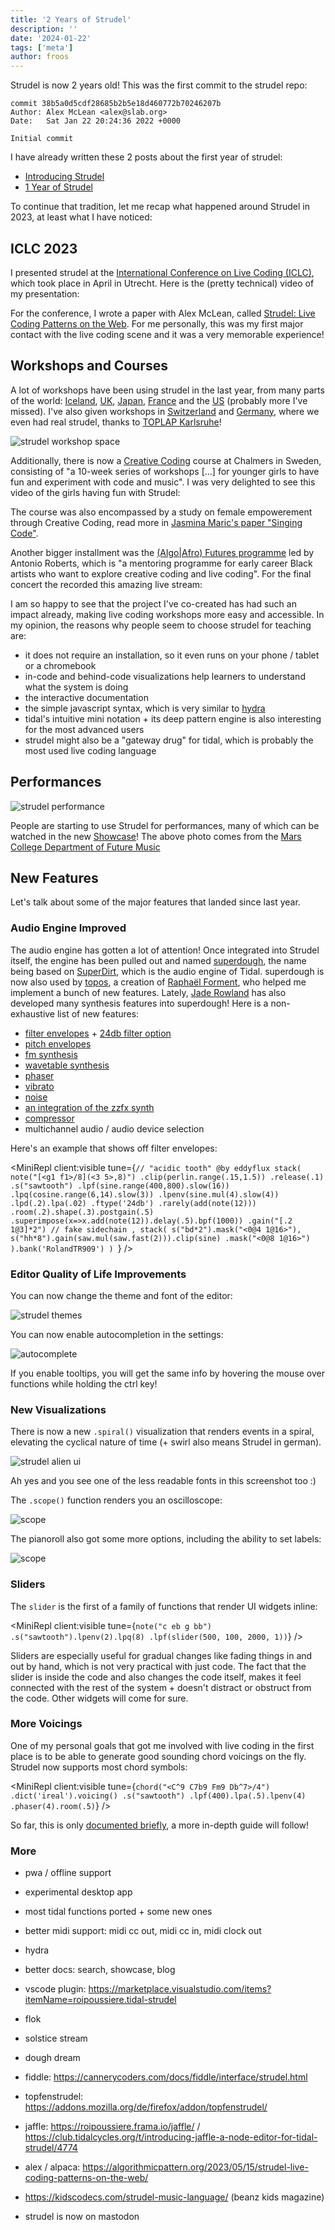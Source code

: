 ```yaml
---
title: '2 Years of Strudel'
description: ''
date: '2024-01-22'
tags: ['meta']
author: froos
---
```



Strudel is now 2 years old! This was the first commit to the strudel repo:

```log
commit 38b5a0d5cdf28685b2b5e18d460772b70246207b
Author: Alex McLean <alex@slab.org>
Date:   Sat Jan 22 20:24:36 2022 +0000

Initial commit
```

I have already written these 2 posts about the first year of strudel:

- [Introducing Strudel](https://loophole-letters.vercel.app/strudel)
- [1 Year of Strudel](https://loophole-letters.vercel.app/strudel1year)

To continue that tradition, let me recap what happened around Strudel in 2023, at least what I have noticed:

## ICLC 2023

I presented strudel at the [International Conference on Live Coding (ICLC)](https://iclc.toplap.org/2023/), which took place in April in Utrecht.
Here is the (pretty technical) video of my presentation:


<Youtube id="ZzDSW08IAdU" params="start=2805" client:only="react" />

For the conference, I wrote a paper with Alex McLean, called [Strudel: Live Coding Patterns on the Web](https://zenodo.org/records/7842142).
For me personally, this was my first major contact with the live coding scene and it was a very memorable experience!

## Workshops and Courses

A lot of workshops have been using strudel in the last year, from many parts of the world:
[Iceland](http://www.raflost.is/live-coding-for-beginners/), [UK](https://gutlevel.co.uk/whatson/patternclub8),
[Japan](https://yoppa.org/kanazawa23), [France](https://www.stereolux.org/agenda/workshop-de-decouverte-de-la-musique-algorithmique-avec-strudel-avec-camille-amet) and the [US](https://www.nycresistor.com/2023/09/25/making-music-with-code-9-30-2023/) (probably more I've missed).
I've also given workshops in [Switzerland](https://basel.codes/2023/index.html) and [Germany](https://www.cityofmediaarts.de/de/events/strudel-live-coding-workshop/), where we even had real strudel, thanks to [TOPLAP Karlsruhe](https://toplap-ka.de/)!

![strudel workshop space](/img/workshop-space.png)

Additionally, there is now a [Creative Coding](https://www.chalmers.se/en/collaborate-with-us/activities-for-schools/creative-coding/) course at Chalmers in Sweden, consisting of "a 10-week series of workshops [...] for younger girls to have fun and experiment with code and music".
I was very delighted to see this video of the girls having fun with Strudel:

<Youtube id="4zgHeNpG4wU" client:only="react" />

The course was also encompassed by a study on female empowerement through Creative Coding, read more in [Jasmina Maric's paper "Singing Code"](https://www.academia.edu/106106710/Singing_Code).

Another bigger installment was the [(Algo|Afro) Futures programme](https://algo-afro-futures.lurk.org/) led by Antonio Roberts, which is "a mentoring programme for early career Black artists who want to explore creative coding and live coding".
For the final concert the recorded this amazing live stream:

<Youtube id="zUoZvkZ3J7Q" params="start=842" client:only="react" />

I am so happy to see that the project I've co-created has had such an impact already, making live coding workshops more easy and accessible.
In my opinion, the reasons why people seem to choose strudel for teaching are:

- it does not require an installation, so it even runs on your phone / tablet or a chromebook
- in-code and behind-code visualizations help learners to understand what the system is doing
- the interactive documentation
- the simple javascript syntax, which is very similar to [hydra](https://hydra.ojack.xyz)
- tidal's intuitive mini notation + its deep pattern engine is also interesting for the most advanced users
- strudel might also be a "gateway drug" for tidal, which is probably the most used live coding language

## Performances

![strudel performance](/img/strudel-live-coding-mars-college.jpg)

People are starting to use Strudel for performances, many of which can be watched in the new [Showcase](http://localhost:4321/intro/showcase/)!
The above photo comes from the [Mars College Department of Future Music](https://mars.college/gallery/live_coding/)

## New Features

Let's talk about some of the major features that landed since last year.

### Audio Engine Improved

The audio engine has gotten a lot of attention! Once integrated into Strudel itself, the engine has been pulled out and named [superdough](https://www.npmjs.com/package/superdough),
the name being based on [SuperDirt](https://github.com/musikinformatik/SuperDirt), which is the audio engine of Tidal.
superdough is now also used by [topos](https://topos.live/), a creation of [Raphaël Forment](https://github.com/Bubobubobubobubo/), who helped me implement a bunch of new features.
Lately, [Jade Rowland](https://github.com/daslyfe) has also developed many synthesis features into superdough! Here is a non-exhaustive list of new features:

- [filter envelopes](https://strudel.cc/learn/effects/#filter-envelope) + [24db filter option](https://strudel.cc/learn/effects/#ftype)
- [pitch envelopes](https://strudel.cc/learn/effects/#pitch-envelope)
- [fm synthesis](https://strudel.cc/learn/synths/#fm-synthesis)
- [wavetable synthesis](https://strudel.cc/recipes/recipes/#wavetable-synthesis)
- [phaser](https://strudel.cc/learn/effects/#phaser)
- [vibrato](https://strudel.cc/learn/synths/#vibrato)
- [noise](https://strudel.cc/learn/synths/#noise)
- [an integration of the zzfx synth](https://strudel.cc/learn/synths/#zzfx)
- [compressor](https://strudel.cc/learn/effects/#compressor)
- multichannel audio / audio device selection


Here's an example that shows off filter envelopes:

<MiniRepl
  client:visible
  tune={`// "acidic tooth" @by eddyflux
stack(
  note("[<g1 f1>/8](<3 5>,8)")
  .clip(perlin.range(.15,1.5))
  .release(.1)
  .s("sawtooth")
  .lpf(sine.range(400,800).slow(16))
  .lpq(cosine.range(6,14).slow(3))
  .lpenv(sine.mul(4).slow(4))
  .lpd(.2).lpa(.02)
  .ftype('24db')
  .rarely(add(note(12)))
  .room(.2).shape(.3).postgain(.5)
  .superimpose(x=>x.add(note(12)).delay(.5).bpf(1000))
  .gain("[.2 1@3]*2") // fake sidechain
  ,
  stack(
    s("bd*2").mask("<0@4 1@16>"),
    s("hh*8").gain(saw.mul(saw.fast(2))).clip(sine)
    .mask("<0@8 1@16>")
  ).bank('RolandTR909')
)
`}
/>

### Editor Quality of Life Improvements

You can now change the theme and font of the editor:

![strudel themes](/img/strudel-themes.png)

You can now enable autocompletion in the settings:

![autocomplete](/img/autocomplete.png)

If you enable tooltips, you will get the same info by hovering the mouse over functions while holding the ctrl key!

### New Visualizations

There is now a new `.spiral()` visualization that renders events in a spiral, elevating the cyclical nature of time (+ swirl also means Strudel in german).

![strudel alien ui](/img/strudel-alien-live-coding.png)

Ah yes and you see one of the less readable fonts in this screenshot too :)

The `.scope()` function renders you an oscilloscope:

![scope](/img/strudel-scope.png)

The pianoroll also got some more options, including the ability to set labels:

![scope](/img/strudel-monkeys.png)

### Sliders

The `slider` is the first of a family of functions that render UI widgets inline:

<MiniRepl
  client:visible
  tune={`note("c eb g bb")
  .s("sawtooth").lpenv(2).lpq(8)
  .lpf(slider(500, 100, 2000, 1))`}
/>

Sliders are especially useful for gradual changes like fading things in and out by hand,
which is not very practical with just code. The fact that the slider is inside the code and also changes the code itself,
makes it feel connected with the rest of the system + doesn't distract or obstruct from the code.
Other widgets will come for sure.

### More Voicings

One of my personal goals that got me involved with live coding in the first place is to be able to generate good sounding chord voicings on the fly.
Strudel now supports most chord symbols:

<MiniRepl
  client:visible
  tune={`chord("<C^9 C7b9 Fm9 Db^7>/4")
  .dict('ireal').voicing()
  .s("sawtooth")
  .lpf(400).lpa(.5).lpenv(4)
  .phaser(4).room(.5)`}
/>

So far, this is only [documented briefly](https://strudel.cc/learn/tonal/#voicing), a more in-depth guide will follow!

### More

- pwa / offline support
- experimental desktop app
- most tidal functions ported + some new ones
- better midi support: midi cc out, midi cc in, midi clock out
- hydra
- better docs: search, showcase, blog
- vscode plugin: https://marketplace.visualstudio.com/items?itemName=roipoussiere.tidal-strudel
- flok

- solstice stream
- dough dream

- fiddle: https://cannerycoders.com/docs/fiddle/interface/strudel.html
- topfenstrudel: https://addons.mozilla.org/de/firefox/addon/topfenstrudel/
- jaffle: https://roipoussiere.frama.io/jaffle/ / https://club.tidalcycles.org/t/introducing-jaffle-a-node-editor-for-tidal-strudel/4774

- alex / alpaca: https://algorithmicpattern.org/2023/05/15/strudel-live-coding-patterns-on-the-web/
- https://kidscodecs.com/strudel-music-language/ (beanz kids magazine)
- strudel is now on mastodon
